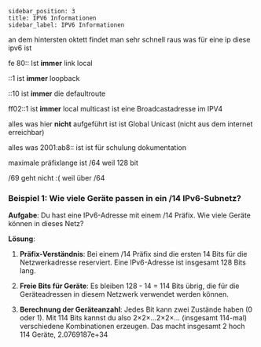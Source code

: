 ```
sidebar_position: 3
title: IPV6 Informationen
sidebar_label: IPV6 Informationen
```

an dem hintersten oktett findet man sehr schnell raus was für eine ip diese ipv6 ist

fe 80:: Ist **immer** link local

\::1 ist **immer** loopback

\::10 ist **immer** die defaultroute

ff02::1 ist **immer** local multicast ist eine Broadcastadresse im IPV4

alles was hier **nicht** aufgeführt ist ist Global Unicast (nicht aus dem internet erreichbar)

alles was 2001\:ab8:: ist ist für schulung dokumentation

maximale präfixlange ist /64 weil 128 bit

/69 geht nicht :( weil über /64

### **Beispiel 1: Wie viele Geräte passen in ein /14 IPv6-Subnetz?**

**Aufgabe**: Du hast eine IPv6-Adresse mit einem /14 Präfix. Wie viele Geräte können in dieses Netz?

**Lösung**:

1. **Präfix-Verständnis**: Bei einem /14 Präfix sind die ersten 14 Bits für die Netzwerkadresse reserviert. Eine IPv6-Adresse ist insgesamt 128 Bits lang.

2. **Freie Bits für Geräte**: Es bleiben 128 - 14 = 114 Bits übrig, die für die Geräteadressen in diesem Netzwerk verwendet werden können.

3. **Berechnung der Geräteanzahl**: Jedes Bit kann zwei Zustände haben (0 oder 1). Mit 114 Bits kannst du also 2×2×...2×2×... (insgesamt 114-mal) verschiedene Kombinationen erzeugen. Das macht insgesamt 2 hoch 114 Geräte, 2.0769187e+34
